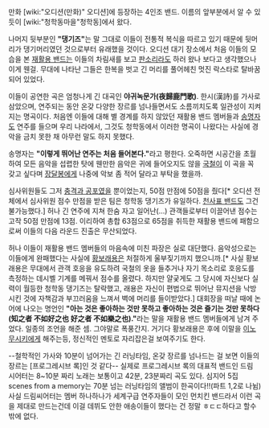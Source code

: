만화 [wiki:"오디션(만화)" 오디션]에 등장하는 4인조 밴드. 이름의 앞부분에서 알 수 있듯이 [wiki:"청학동마을"청학동]에서 왔다. 

나머지 뒷부분인 '''"댕기즈"'''는 말 그대로 이들이 전통적 복식을 따르고 있기 때문에 뒷머리가 댕기머리였던 것으로부터 유래했을 것이다. 오디션 대기 장소에서 처음 이들의 모습을 본 [[재활용 밴드]]는 이들의 차림새를 보고 [[판소리]]라도 하러 왔나 보다고 생각했으나 이게 웬걸. 무대에 나타난 그들은 한복을 벗고 긴 머리를 풀어헤친 멋진 락스타로 탈바꿈되어 있었다. 

이들이 공연한 곡은 엄청나게 긴 대곡인 '''야귀녹문가(夜歸鹿門歌)'''. 한시(漢詩)를 가사로 삼았으며, 연주되는 동안 온갖 다양한 장르를 넘나들면서도 소름끼치도록 일관성이 지켜지는 명곡이다. 처음엔 이들에 대해 별 경계를 하지 않았던 재활용 밴드 멤버들과 [[송명자]]도 연주를 들으며 우리 나라에서, 그것도 청학동에서 이러한 명곡이 나왔다는 사실에 경악을 금치 못한 채 아무런 말도 하지 못했다. 

송명자는 '''"이렇게 뛰어난 연주는 처음 들어본다."'''라고 평한다. 오죽하면 시공간을 초월하여 모든 음악을 섭렵한 탓에 웬만한 음악은 귀에 들어오지도 않을 [[국철]]이 이 곡을 꼭 갖고 싶다며 [[장달봉]]에게 나중에 악보 좀 적어 달라고 부탁을 했을까.

심사위원들도 그저 [[충격과 공포]]였을 뿐이었는지, 50점 만점에 50점을 줬다[* 오디션 전체에서 심사위원 점수 만점을 받은 팀은 청학동 댕기즈가 유일하다. [[천사표 밴드]]도 그건 불가능했다.] 허나 긴 연주에 지쳐 한숨 자고 일어난(…) 관객들로부터 이끌어낸 점수는 고작 50점 만점에 13점. 이리하여 총합 63점으로 65점을 취득한 재활용 밴드에 패함으로써 이들의 다음 라운드 진출은 무산되었다. 

허나 이들이 재활용 밴드 멤버들의 마음속에 미친 파장은 실로 대단했다. 음악성으로는 이들에게 완패했다는 사실에 [[황보래용]]은 처절하게 울부짖기까지 했으니까.[* 사실 황보래용은 무대에서 관객 호응을 유도하려 국철의 옷을 들추거나 자기 목소리로 호응도를 측정하는 데시벨 기계를 메꿔서 점수를 올렸다. 하지만 얄궂게도 그 당시에 자신보다 실력이 월등한 청학동 댕기즈는 탈락했고, 래용은 자신이 편법으로 뛰어난 뮤지션을 낙방시킨 것에 자책감과 부끄러움을 느껴서 벽에 머리를 들이받았다.] 대회장을 떠날 때에 논어에 나오는 명언인 '''"아는 것은 좋아하는 것만 못하고 좋아하는 것은 즐기는 것만 못하다(知之者 不如好之也 好之者 不如樂之也)."'''라는 말을 재활용 밴드 멤버들에게 남겨 주었다. 일종의 조언을 해준 셈. 그야말로 폭풍간지. 거기다 황보래용은 후에 이말을 [[이노무시키]]에게 해주는등, 정신적인 멘토로 자리잡은걸 보여주기도 한다.

--철학적인 가사와 10분이 넘어가는 긴 러닝타임, 온갖 장르를 넘나드는 걸 보면 이들의 장르는 [프로그레시브 록]인 것 같다-- 실제로 프로그레시브 록의 대표적 밴드인 드림 시어터는 8~10분 짜리 노래는 보통이고 42분, 23분짜리 곡도 있다. 심지어 5집 scenes from a memory는 70분 넘는 러닝타임의 앨범이 한곡이다!!(파트 1,2로 나뉨) 사실 드림씨어터는 멤버 하나하나가 세계구급 연주자들이 모인 먼치킨 밴드라서 이런 곡을 제대로 만드는건데 이걸 데뷔도 안한 애송이들이 했다는 건 정말 ㅎㄷㄷ하다고 할수밖에 없다. 
